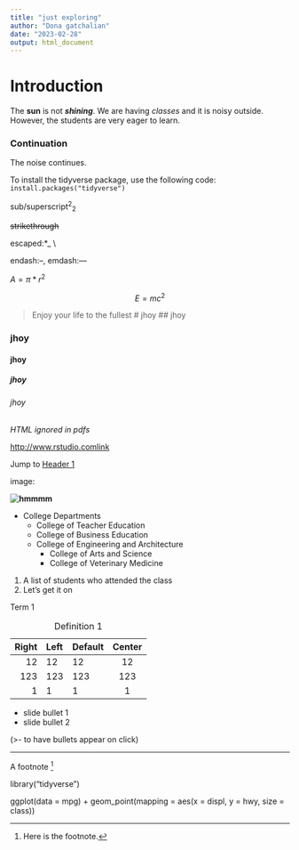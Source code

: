```yaml
---
title: "just exploring"
author: "Dona gatchalian"
date: "2023-02-28"
output: html_document
---
```


# Introduction

The **sun** is not ***shining***. We are having *classes* and it is noisy outside. However, the students are very eager to learn.

### Continuation

The noise continues.

To install the tidyverse package, use the following code: `install.packages("tidyverse")`

sub/superscript^2^~2~

~~strikethrough~~

escaped:\*\_ \\

endash:--, emdash:---

$A=\pi*r^{2}$

$$E=mc^{2}$$

>Enjoy your life to the fullest
# jhoy
## jhoy

### jhoy

#### jhoy

##### jhoy

###### jhoy

\textbf{Tex ignored in HTML} <em>HTML ignored in pdfs</em>

<http://www.rstudio.com>[link](www.rstudio.com) 

Jump to [Header 1](#anchor)

image:

**![hmmmm](JUSTEXPLORING.png)**

* College Departments
  + College of Teacher Education
  + College of Business Education
  + College of Engineering and Architecture
    - College of Arts and Science
    - College of Veterinary Medicine

(@) A list of students who attended the class
(@) Let's get it on

Term 1

: Definition 1

|Right|Left|Default|Center|
|------:|:-----|---------|:------:|
|12|12|12|12|
|123|123|123|123|
|1|1|1|1|

- slide bullet 1
- slide bullet 2

(>- to have bullets appear on click)


***
  A footnote [^1]

[^1]: Here is the footnote.

library("tidyverse")

ggplot(data = mpg) +
 geom_point(mapping = aes(x = displ, y = hwy, size = class))
